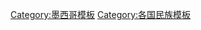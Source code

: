 {{Navbox
|name  = 墨西哥民族
|title = {{flagicon|Mexico}}[[墨西哥]]民族
|state = {{{state|autocollapse}}}
|listclass = hlist

|group1 = '''墨西哥'''
|list1  =
* <u>{{link-en|墨西哥人 (非阿兹特克人)|Mexican people|墨西哥人}}</u>
* {{link-en|墨西哥原住民|Indigenous peoples of Mexico}}
* [[墨西哥混血儿|混血儿]]

|group2 = {{link-en|墨西哥非洲人|Afro-Mexican|来自非洲}}
|list2  =
* {{link-en|墨西哥肯尼亚人|Kenyan Mexicans|肯尼亚人}}

|group3 = 来自美洲
|list3  =
* {{link-en|墨西哥美利坚人|American Mexicans|美利坚人}}
** {{link-en|墨西哥摩爾門教徒|Mormon colonies in Mexico|摩爾門教徒}}
* {{link-en|墨西哥阿根廷人|Argentine Mexicans|阿根廷人}}
* {{link-en|墨西哥巴西人|Brazilian Mexicans|巴西人}}
* {{link-en|墨西哥加拿大人|Canadian Mexicans|加拿大人}}
* {{link-en|墨西哥智利人|Chilean Mexicans|智利人}}
* {{link-en|墨西哥哥伦比亚人|Colombian Mexicans|哥伦比亚人}}
* {{link-en|墨西哥古巴人|Cuban Mexicans|古巴人}}
* {{link-en|墨西哥危地马拉人|Guatemalan Mexicans|危地马拉人}}
* {{link-en|墨西哥萨尔瓦多人|Salvadoran Mexicans|萨尔瓦多人}}
* {{link-en|墨西哥乌拉圭人|Uruguayan Mexicans|乌拉圭人}}
* {{link-en|墨西哥委内瑞拉人|Venezuelan Mexicans|委内瑞拉人}}

|group4 = {{link-en|亞裔墨西哥人|Asian Mexicans|来自亚洲}}
|list4  =
* [[墨西哥华人|华人]]
* [[墨西哥菲律宾人|菲律宾人]]
* {{link-en|墨西哥印度人|Indian immigration to Mexico|印度人}}
* {{link-en|墨西哥日本人|Japanese immigration to Mexico|日本人}}
* [[墨西哥朝鲜人|朝鲜人]]
* {{link-en|墨西哥亚美尼亚人|Armenian immigration to Mexico|亚美尼亚人}}
* {{link-en|墨西哥阿拉伯人|Arab Mexican|阿拉伯人}}
* {{link-en|墨西哥黎巴嫩人|Lebanese immigration to Mexico|黎巴嫩人}}
* [[墨西哥土耳其人]]

|group5 = {{link-en|墨西哥欧洲人|Mexicans of European descent|来自欧洲}}
|list5  =
* {{link-en|墨西哥巴斯克人|Basque Mexican|巴斯克人}}
* {{link-en|墨西哥捷克人|Czech immigration to Mexico捷克人}}
* {{link-en|墨西哥法兰西人|French immigration to Mexico|法兰西人}}
* {{link-en|墨西哥德意志人|German immigration to Mexico|德意志人}}
* {{link-en|墨西哥希腊人|Greek immigration to Mexico|希腊人}}
* {{link-en|墨西哥爱尔兰人|Irish immigration to Mexico|爱尔兰人}}
* {{link-en|墨西哥意大利人|Italian immigration to Mexico|意大利人}}
* {{link-en|墨西哥波兰人|Polish immigration to Mexico|波兰人}}
* [[墨西哥葡萄牙人|葡萄牙人]]
* {{link-en|墨西哥俄罗斯人|Russian immigration to Mexico|俄罗斯人}}
* {{link-en|斯堪的纳维亚人|Scandinavian Mexicans|斯堪的纳维亚人}}
* [[墨西哥西班牙人|西班牙人]]

|group6 = 多地起源
|list6  =
* {{link-en|墨西哥犹太人|Jewish Mexicans|犹太人}}
* {{link-en|墨西哥門諾會|Mennonites in Mexico|門諾會}}
* {{link-en|墨西哥罗姆人|Romani Mexicans|罗姆人}}

}}<noinclude>
{{collapsible option}}
[[Category:墨西哥模板]]
[[Category:各国民族模板]]
</noinclude>